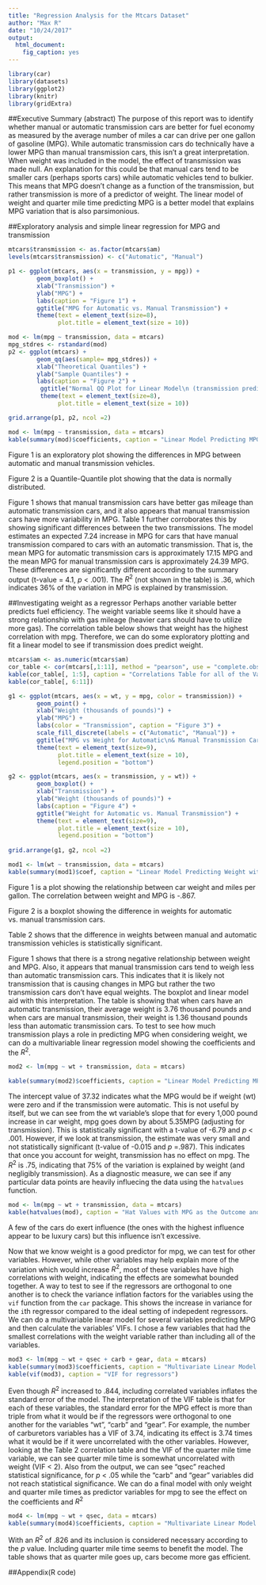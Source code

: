 ```yaml
---
title: "Regression Analysis for the Mtcars Dataset"
author: "Max R"
date: "10/24/2017"
output:
  html_document:
    fig_caption: yes
---
```


```r
library(car)
library(datasets)
library(ggplot2)
library(knitr)
library(gridExtra)
```


##Executive Summary (abstract)
The purpose of this report was to identify whether manual or automatic transmission cars are better for fuel economy as measured by the average number of miles a car can drive per one gallon of gasoline (MPG). While automatic transmission cars do technically have a lower MPG than manual transmission cars, this isn't a great interpretation. When weight was included in the model, the effect of transmission was made null. An explanation for this could be that manual cars tend to be smaller cars (perhaps sports cars) while automatic vehicles tend to bulkier. This means that MPG doesn't change as a function of the transmission, but rather transmission is more of a predictor of weight. The linear model of weight and quarter mile time predicting MPG is a better model that explains MPG variation that is also parsimonious.


##Exploratory analysis and simple linear regression for MPG and transmission


```r
mtcars$transmission <- as.factor(mtcars$am)
levels(mtcars$transmission) <- c("Automatic", "Manual")

p1 <- ggplot(mtcars, aes(x = transmission, y = mpg)) + 
        geom_boxplot() + 
        xlab("Transmission") +
        ylab("MPG") +
        labs(caption = "Figure 1") +
        ggtitle("MPG for Automatic vs. Manual Transmission") +
        theme(text = element_text(size=8), 
              plot.title = element_text(size = 10))

mod <- lm(mpg ~ transmission, data = mtcars)
mpg_stdres <- rstandard(mod)
p2 <- ggplot(mtcars) + 
        geom_qq(aes(sample= mpg_stdres)) +
        xlab("Theoretical Quantiles") + 
        ylab("Sample Quantiles") +
        labs(caption = "Figure 2") +
         ggtitle("Normal QQ Plot for Linear Model\n (transmission predicting MPG)") +
         theme(text = element_text(size=8), 
              plot.title = element_text(size = 10))

grid.arrange(p1, p2, ncol =2)

```

```r
mod <- lm(mpg ~ transmission, data = mtcars)
kable(summary(mod)$coefficients, caption = "Linear Model Predicting MPG with Transmission")
```


Figure 1 is an exploratory plot showing the differences in MPG between automatic and manual transmission vehicles. 

Figure 2 is a Quantile-Quantile plot showing that the data is normally distributed.


Figure 1 shows that manual transmission cars have better gas mileage than automatic transmission cars, and it also appears that manual transmission cars have more variability in MPG. Table 1 further corroborates this by showing significant differences between the two transmissions. The model estimates an expected 7.24 increase in MPG for cars that have manual transmission compared to cars with an automatic transmission. That is, the mean MPG for automatic transmission cars is approximately 17.15 MPG and the mean MPG for manual transmission cars is approximately 24.39 MPG. These differences are significantly different according to the summary output (t-value = 4.1, $p$ < .001). The $R^2$ (not shown in the table) is .36, which indicates 36% of the variation in MPG is explained by transmission.

##Investigating weight as a regressor
Perhaps another variable better predicts fuel efficiency. The weight variable seems like it should have a strong relationship with gas mileage (heavier cars should have to utilize more gas). The correlation table below shows that weight has the highest correlation with mpg. Therefore, we can do some exploratory plotting and fit a linear model to see if transmission does predict weight.

```r
mtcars$am <- as.numeric(mtcars$am)
cor_table <- cor(mtcars[,1:11], method = "pearson", use = "complete.obs")
kable(cor_table[, 1:5], caption = "Correlations Table for all of the Variables") 
kable(cor_table[, 6:11]) 


```

```r

g1 <- ggplot(mtcars, aes(x = wt, y = mpg, color = transmission)) + 
        geom_point() + 
        xlab("Weight (thousands of pounds)") +
        ylab("MPG") +
        labs(color = "Transmission", caption = "Figure 3") +
        scale_fill_discrete(labels = c("Automatic", "Manual")) + 
        ggtitle("MPG vs Weight for Automatic\n& Manual Transmission Cars") + 
        theme(text = element_text(size=9), 
              plot.title = element_text(size = 10),
              legend.position = "bottom")

g2 <- ggplot(mtcars, aes(x = transmission, y = wt)) + 
        geom_boxplot() + 
        xlab("Transmission") +
        ylab("Weight (thousands of pounds)") +
        labs(caption = "Figure 4") +
        ggtitle("Weight for Automatic vs. Manual Transmission") +
        theme(text = element_text(size=9), 
              plot.title = element_text(size = 10),
              legend.position = "bottom")
              
grid.arrange(g1, g2, ncol =2)
```

```r
mod1 <- lm(wt ~ transmission, data = mtcars)
kable(summary(mod1)$coef, caption = "Linear Model Predicting Weight with Transmission")
```

Figure 1 is a plot showing the relationship between car weight and miles per gallon. The correlation between weight and MPG is -.867.

Figure 2 is a boxplot showing the difference in weights for automatic vs. manual transmission cars.

Table 2 shows that the difference in weights between manual and automatic transmission vehicles is statistically significant.


Figure 1 shows that there is a strong negative relationship between weight and MPG. Also, it appears that manual transmission cars tend to weigh less than automatic transmission cars. This indicates that it is likely not transmission that is causing changes in MPG but rather the two transmission cars don't have equal weights. The boxplot and linear model aid with this interpretation. The table is showing that when cars have an automatic transmission, their average weight is 3.76 thousand pounds and when cars are manual transmission, their weight is 1.36 thousand pounds less than automatic transmission cars. To test to see how much transmission plays a role in predicting MPG when considering weight, we can do a multivariable linear regression model showing the coefficients and the $R^2$.

```r
mod2 <- lm(mpg ~ wt + transmission, data = mtcars)

kable(summary(mod2)$coefficients, caption = "Linear Model Predicting MPG with Car Weight and Transmission")

```

The intercept value of 37.32 indicates what the MPG would be if weight (wt) were zero and if the transmission were automatic. This is not useful by itself, but we can see from the wt variable's slope that for every 1,000 pound increase in car weight, mpg goes down by about 5.35MPG (adjusting for transmission). This is statistically significant with a t-value of -6.79 and $p$ < .001. However, if we look at transmission, the estimate was very small and not statistically significant (t-value of -0.015 and $p$ =.987). This indicates that once you account for weight, transmission has no effect on mpg. The $R^2$ is .75, indicating that 75% of the variation is explained by weight (and negligibly transmission). As a diagnostic measure, we can see if any particular data points are heavily influecing the data using the `hatvalues` function.

```r
mod <- lm(mpg ~ wt + transmission, data = mtcars)
kable(hatvalues(mod), caption = "Hat Values with MPG as the Outcome and Weight & Transmission as the Predictors")
```

A few of the cars do exert influence (the ones with the highest influence appear to be luxury cars) but this influence isn't excessive.

Now that we know weight is a good predictor for mpg, we can test for other variables. However, while other variables may help explain more of the variation which would increase $R^2$, most of these variables have high correlations with weight, indicating the effects are somewhat bounded together. A way to test to see if the regressors are orthogonal to one another is to check the variance inflation factors for the variables using the `vif` function from the `car` package. This shows the increase in variance for the `i`th regressor compared to the ideal setting of indepedent regressors. We can do a multivariable linear model for several variables predicting MPG and then calculate the variables' VIFs. I chose a few variables that had the smallest correlations with the weight variable rather than including all of the variables. 

```r
mod3 <- lm(mpg ~ wt + qsec + carb + gear, data = mtcars)
kable(summary(mod3)$coefficients, caption = "Multivariate Linear Model Predicting MPG with Weight, Quarter Mile Time, Number of Carburetors and Number of Forward Gears")
kable(vif(mod3), caption = "VIF for regressors")

```

Even though $R^2$ increased to .844, including correlated variables inflates the standard error of the model. The interpretation of the VIF table is that for each of these variables, the standard error for the MPG effect is more than triple from what it would be if the regressors were orthogonal to one another for the variables "wt", "carb" and "gear". For example, the number of carburetors variables has a VIF of 3.74, indicating its effect is 3.74 times what it would be if it were uncorrelated with the other variables. However, looking at the Table 2 correlation table and the VIF of the quarter mile time variable, we can see quarter mile time is somewhat uncorrelated with weight (VIF < 2). Also from the output, we can see "qsec" reached statistical significance, for $p$ < .05 while the "carb" and "gear" variables did not reach statistical significance. We can do a final model with only weight and quarter mile times as predictor variables for mpg to see the effect on the coefficients and $R^2$


```r
mod4 <- lm(mpg ~ wt + qsec, data = mtcars)
kable(summary(mod4)$coefficients, caption = "Multivariate Linear Model Predicting MPG with Weight & Quarter Mile Time")

```

With an $R^2$ of .826 and its inclusion is considered necessary according to the $p$ value. Including quarter mile time seems to benefit the model. The table shows that as quarter mile goes up, cars become more gas efficient.


##Appendix(R code)

```r

```

